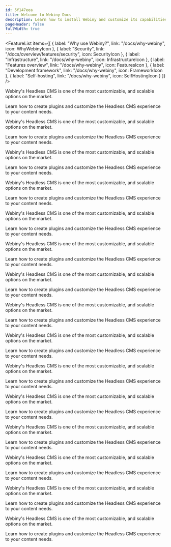 ```yaml
---
id: 5f147eea
title: Welcome to Webiny Docs
description: Learn how to install Webiny and customize its capabilities as a developer.
pageHeader: false
fullWidth: true
---
```







<Hero />
<Divider />
<InstallWebinyBanner />

<FeatureList
  items={[
    {
      label: "Why use Webiny?",
      link: "/docs/why-webiny",
      icon: WhyWebinyIcon
    },
    {
      label: "Security",
      link: "/docs/overview/features/security",
      icon: SecurityIcon
    },
    {
      label: "Infrastructure",
      link: "/docs/why-webiny",
      icon: InfrastructureIcon
    },
    {
      label: "Features overview",
      link: "/docs/why-webiny",
      icon: FeaturesIcon
    },
    {
      label: "Development framework",
      link: "/docs/why-webiny",
      icon: FrameworkIcon
    },
    {
      label: "Self-hosting",
      link: "/docs/why-webiny",
      icon: SelfHostingIcon
    }
  ]}
/>

<Divider />

<Section>
  <SectionTitle
    title="Products"
    subText="Learn about how to customize and build on top of existing Webiny products."
    categoryTitle="Products"
  />
  <SectionRow>
    <SectionBox title="Headless CMS" Icon={HeadlessCmsIcon} learnMoreLink="/headless">
      <p>
        Webiny's Headless CMS is one of the most customizable, and scalable options on the market.
      </p>
      <p>
        Learn how to create plugins and customize the Headless CMS experience to your content needs.
      </p>
    </SectionBox>
    <SectionBox title="Page Builder" Icon={PageBuilderIcon} learnMoreLink="/headless">
      <p>
        Webiny's Headless CMS is one of the most customizable, and scalable options on the market.
      </p>
      <p>
        Learn how to create plugins and customize the Headless CMS experience to your content needs.
      </p>
    </SectionBox>
  </SectionRow>
  <SectionRow>
    <SectionBox title="File Manager" Icon={FileManagerIcon} learnMoreLink="/headless">
      <p>
        Webiny's Headless CMS is one of the most customizable, and scalable options on the market.
      </p>
      <p>
        Learn how to create plugins and customize the Headless CMS experience to your content needs.
      </p>
    </SectionBox>
    <SectionBox title="Form Builder" Icon={FormBuilderIcon} learnMoreLink="/headless">
      <p>
        Webiny's Headless CMS is one of the most customizable, and scalable options on the market.
      </p>
      <p>
        Learn how to create plugins and customize the Headless CMS experience to your content needs.
      </p>
    </SectionBox>
    <SectionBox title="Advanced Publishing Workflow" Icon={ApwIcon} learnMoreLink="/headless">
      <p>
        Webiny's Headless CMS is one of the most customizable, and scalable options on the market.
      </p>
      <p>
        Learn how to create plugins and customize the Headless CMS experience to your content needs.
      </p>
    </SectionBox>
  </SectionRow>
</Section>

<Divider />

<Section>
  <SectionTitle
    title="Development with Webiny"
    subText="If you're only starting your development journey with Webiny, make sure to check out these resources."
    categoryTitle="Development"
  />
  <SectionRow>
    <SectionBox title="Video training course" Icon={VideoIcon} learnMoreLink="/headless-12">
      <p>
        Webiny's Headless CMS is one of the most customizable, and scalable options on the market.
      </p>
      <p>
        Learn how to create plugins and customize the Headless CMS experience to your content needs.
      </p>
    </SectionBox>
    <SectionBox title="Core concepts" Icon={ConceptsIcon} learnMoreLink="/headless">
      <p>
        Webiny's Headless CMS is one of the most customizable, and scalable options on the market.
      </p>
      <p>
        Learn how to create plugins and customize the Headless CMS experience to your content needs.
      </p>
    </SectionBox>
    <SectionBox title="Customize and extend" Icon={CustomizeIcon} learnMoreLink="/headless">
      <p>
        Webiny's Headless CMS is one of the most customizable, and scalable options on the market.
      </p>
      <p>
        Learn how to create plugins and customize the Headless CMS experience to your content needs.
      </p>
    </SectionBox>
  </SectionRow>
  <SectionRow>
    <SectionBox title="CI/CD setup" Icon={CiCdIcon} learnMoreLink="/headless">
      <p>
        Webiny's Headless CMS is one of the most customizable, and scalable options on the market.
      </p>
      <p>
        Learn how to create plugins and customize the Headless CMS experience to your content needs.
      </p>
    </SectionBox>
    <SectionBox title="Security Framework" Icon={SecurityFrameworkIcon} learnMoreLink="/headless">
      <p>
        Webiny's Headless CMS is one of the most customizable, and scalable options on the market.
      </p>
      <p>
        Learn how to create plugins and customize the Headless CMS experience to your content needs.
      </p>
    </SectionBox>
    <SectionBox title="Background tasks" Icon={BgTasksIcon} learnMoreLink="/headless">
      <p>
        Webiny's Headless CMS is one of the most customizable, and scalable options on the market.
      </p>
      <p>
        Learn how to create plugins and customize the Headless CMS experience to your content needs.
      </p>
    </SectionBox>
  </SectionRow>
</Section>

<Divider />

<Section>
  <SectionTitle
    title="Additional resources"
    subText="Check out some of the additional resources to learn more and to engage closer with our community."
    categoryTitle="Resources"
  />
  <SectionRow>
    <SectionBox title="User guides" Icon={UserGuidesIcon} learnMoreLink="/headless-12">
      <p>
        Webiny's Headless CMS is one of the most customizable, and scalable options on the market.
      </p>
      <p>
        Learn how to create plugins and customize the Headless CMS experience to your content needs.
      </p>
    </SectionBox>
    <SectionBox title="Release notes" Icon={ReleaseNotesIcon} learnMoreLink="/headless">
      <p>
        Webiny's Headless CMS is one of the most customizable, and scalable options on the market.
      </p>
      <p>
        Learn how to create plugins and customize the Headless CMS experience to your content needs.
      </p>
    </SectionBox>
  </SectionRow>
  <SectionRow>
    <SectionBox title="Company handbook" Icon={CompanyHandbookIcon} learnMoreLink="/headless">
      <p>
        Webiny's Headless CMS is one of the most customizable, and scalable options on the market.
      </p>
      <p>
        Learn how to create plugins and customize the Headless CMS experience to your content needs.
      </p>
    </SectionBox>
    <SectionBox title="Community" Icon={CommunityIcon} learnMoreLink="/headless">
      <p>
        Webiny's Headless CMS is one of the most customizable, and scalable options on the market.
      </p>
      <p>
        Learn how to create plugins and customize the Headless CMS experience to your content needs.
      </p>
    </SectionBox>
  </SectionRow>
</Section>
